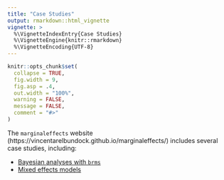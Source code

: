 ```yaml
---
title: "Case Studies"
output: rmarkdown::html_vignette
vignette: >
  %\VignetteIndexEntry{Case Studies}
  %\VignetteEngine{knitr::rmarkdown}
  %\VignetteEncoding{UTF-8}
---
```


```r
knitr::opts_chunk$set(
  collapse = TRUE,
  fig.width = 9,
  fig.asp = .4,
  out.width = "100%",
  warning = FALSE,
  message = FALSE,
  comment = "#>"
)
```

The `marginaleffects` website (https://vincentarelbundock.github.io/marginaleffects/) includes several case studies, including:

- [Bayesian analyses with `brms`](https://vincentarelbundock.github.io/marginaleffects/articles/brms.html)
- [Mixed effects models](https://vincentarelbundock.github.io/marginaleffects/articles/lme4.html)

